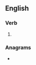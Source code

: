 {{also|détachés|détaches}}
==English==

===Verb===
{{head|en|verb form}}

# {{en-third-person singular of|detach}}

===Anagrams===
* {{anagrams|en|a=acdeehst|sacheted}}